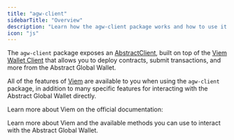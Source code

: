 ```yaml
---
title: "agw-client"
sidebarTitle: "Overview"
description: "Learn how the agw-client package works and how to use it to interact with the Abstract Global Wallet."
icon: "js"
---
```


The `agw-client` package exposes an [AbstractClient](/abstract-global-wallet/agw-client/createAbstractClient),
built on top of the [Viem Wallet Client](https://viem.sh/docs/clients/wallet.html)
that allows you to deploy contracts, submit transactions, and more from the Abstract Global Wallet.

All of the features of [Viem](https://viem.sh/) are available to you when using the `agw-client` package,
in addition to many specific features for interacting with the Abstract Global Wallet directly.

Learn more about Viem on the official documentation:

<Card title="Viem Documentation" icon="book" href="https://viem.sh/">
  Learn more about Viem and the available methods you can use to interact with
  the Abstract Global Wallet.
</Card>
